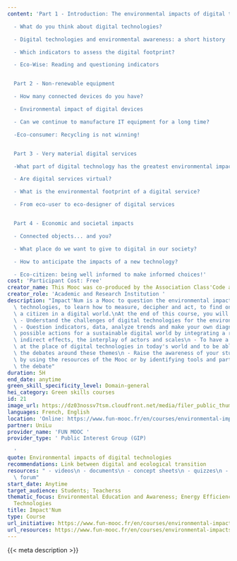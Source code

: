 ```yaml
---
content: 'Part 1 - Introduction: The environmental impacts of digital technologies

  - What do you think about digital technologies?

  - Digital technologies and environmental awareness: a short history

  - Which indicators to assess the digital footprint?

  - Eco-Wise: Reading and questioning indicators


  Part 2 - Non-renewable equipment

  - How many connected devices do you have?

  - Environmental impact of digital devices

  - Can we continue to manufacture IT equipment for a long time?

  -Eco-consumer: Recycling is not winning!


  Part 3 - Very material digital services

  -What part of digital technology has the greatest environmental impact?

  - Are digital services virtual?

  - What is the environmental footprint of a digital service?

  - From eco-user to eco-designer of digital services


  Part 4 - Economic and societal impacts

  - Connected objects... and you?

  - What place do we want to give to digital in our society?

  - How to anticipate the impacts of a new technology?

  - Eco-citizen: being well informed to make informed choices!'
cost: 'Participant Cost: Free'
creator_name: This Mooc was co-produced by the Association Class'Code and Inria.
creator_role: 'Academic and Research Institution '
description: "Impact'Num is a Mooc to question the environmental impacts of digital\
  \ technologies, to learn how to measure, decipher and act, to find one's place as\
  \ a citizen in a digital world.\nAt the end of this course, you will be able to:\n\
  \ - Understand the challenges of digital technologies for the environment and society\n\
  \ - Question indicators, data, analyze trends and make your own diagnosis\n - Identify\
  \ possible actions for a sustainable digital world by integrating a reflection on\
  \ indirect effects, the interplay of actors and scales\n - To have a critical look\
  \ at the place of digital technologies in today's world and to be able to understand\
  \ the debates around these themes\n - Raise the awareness of your students or friends\
  \ by using the resources of the Mooc or by identifying tools and partners to continue\
  \ the debate"
duration: 5H
end_date: anytime
green_skill_specificity_level: Domain-general
hei_category: Green skills courses
id: 21
image_url: https://dz03nossv7tsm.cloudfront.net/media/filer_public_thumbnails/filer_public/d1/15/d115473e-b08e-4974-a41f-ab2c763c9157/moocimpactnumvignette_cataloguefun-fr.png__600x340_q85_crop-smart_subsampling-2_upscale.jpg
languages: French, English
location: 'Online: https://www.fun-mooc.fr/en/courses/environmental-impacts-of-digital-technologies/'
partner: UniLu
provider_name: 'FUN MOOC '
provider_type: ' Public Interest Group (GIP)

  '
quote: Environmental impacts of digital technologies
recommendations: Link between digital and ecological transition
resources: " - videos\n - documents\n - concept sheets\n - quizzes\n - discussion\
  \ forum"
start_date: Anytime
target_audience: Students; Teacherss
thematic_focus: Environmental Education and Awareness; Energy Efficiency; Digital
  Technologies
title: Impact'Num
type: Course
url_initiative: https://www.fun-mooc.fr/en/courses/environmental-impacts-of-digital-technologies/
url_resources: https://www.fun-mooc.fr/en/courses/environmental-impacts-of-digital-technologies/
---
```


{{< meta description >}}